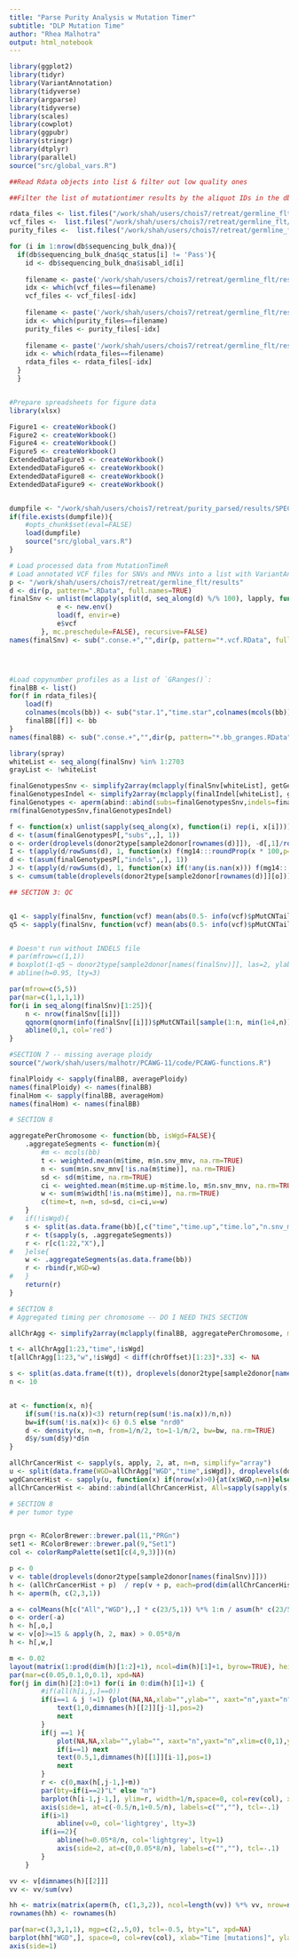 ```yaml
---
title: "Parse Purity Analysis w Mutation Timer"
subtitle: "DLP Mutation Time"
author: "Rhea Malhotra"
output: html_notebook
---
```


```r
library(ggplot2)
library(tidyr)
library(VariantAnnotation)
library(tidyverse)
library(argparse)
library(tidyverse)
library(scales)
library(cowplot)
library(ggpubr)
library(stringr)
library(dtplyr)
library(parallel)
source("src/global_vars.R")
```


```r
##Read Rdata objects into list & filter out low quality ones

##Filter the list of mutationtimer results by the aliquot IDs in the db$sequencing_bulk_dna table for which qc_status == 'Pass'

rdata_files <- list.files("/work/shah/users/chois7/retreat/germline_flt/results",pattern = ".RData",full.names = T, recursive = TRUE)
vcf_files <-  list.files("/work/shah/users/chois7/retreat/germline_flt/results",pattern = ".vcf",full.names = T, recursive = TRUE)
purity_files <-  list.files("/work/shah/users/chois7/retreat/germline_flt/results",pattern = ".purity.txt",full.names = T, recursive = TRUE)

for (i in 1:nrow(db$sequencing_bulk_dna)){
  if(db$sequencing_bulk_dna$qc_status[i] != 'Pass'){
    id <- db$sequencing_bulk_dna$isabl_id[i]
    
    filename <- paste('/work/shah/users/chois7/retreat/germline_flt/results/',id,'.vcf', sep='')
    idx <- which(vcf_files==filename)
    vcf_files <- vcf_files[-idx]
    
    filename <- paste('/work/shah/users/chois7/retreat/germline_flt/results/',id,'.purity.txt', sep='')
    idx <- which(purity_files==filename)
    purity_files <- purity_files[-idx]
    
    filename <- paste('/work/shah/users/chois7/retreat/germline_flt/results/',id,'.RData', sep='')
    idx <- which(rdata_files==filename)
    rdata_files <- rdata_files[-idx]
  }
  }



```

```r
#Prepare spreadsheets for figure data
library(xlsx)

Figure1 <- createWorkbook()
Figure2 <- createWorkbook()
Figure4 <- createWorkbook()
Figure5 <- createWorkbook()
ExtendedDataFigure3 <- createWorkbook()
ExtendedDataFigure6 <- createWorkbook()
ExtendedDataFigure8 <- createWorkbook()
ExtendedDataFigure9 <- createWorkbook()


dumpfile <- "/work/shah/users/chois7/retreat/purity_parsed/results/SPECTRUM-OV-002_S1_INFRACOLIC_OMENTUM_R1.RData"
if(file.exists(dumpfile)){
	#opts_chunk$set(eval=FALSE)
	load(dumpfile)
	source("src/global_vars.R")
}
```

```r
# Load processed data from MutationTimeR
# Load annotated VCF files for SNVs and MNVs into a list with VariantAnnotation::VCF() objects:
p <- "/work/shah/users/chois7/retreat/germline_flt/results"
d <- dir(p, pattern=".RData", full.names=TRUE)
finalSnv <- unlist(mclapply(split(d, seq_along(d) %/% 100), lapply, function(f) { # read in batches of 100
			e <- new.env()
			load(f, envir=e)
			e$vcf
		}, mc.preschedule=FALSE), recursive=FALSE)
names(finalSnv) <- sub(".conse.+","",dir(p, pattern="*.vcf.RData", full.names=FALSE))




#Load copynumber profiles as a list of `GRanges()`:
finalBB <- list()
for(f in rdata_files){
	load(f)
	colnames(mcols(bb)) <- sub("star.1","time.star",colnames(mcols(bb)) ) 
	finalBB[[f]] <- bb
}
names(finalBB) <- sub(".conse.+","",dir(p, pattern="*.bb_granges.RData", full.names=FALSE))


```

```r
library(spray)
whiteList <- seq_along(finalSnv) %in% 1:2703
grayList <- !whiteList

finalGenotypesSnv <- simplify2array(mclapply(finalSnv[whiteList], getGenotype, useNA="always"))
finalGenotypesIndel <- simplify2array(mclapply(finalIndel[whiteList], getGenotype, useNA="always"))
finalGenotypes <- aperm(abind::abind(subs=finalGenotypesSnv,indels=finalGenotypesIndel, along=5), c(1,5,2,3,4))
rm(finalGenotypesSnv,finalGenotypesIndel)

f <- function(x) unlist(sapply(seq_along(x), function(i) rep(i, x[i])))
d <- t(asum(finalGenotypesP[,"subs",,], 1))
o <- order(droplevels(donor2type[sample2donor[rownames(d)]]), -d[,1]/rowSums(d))
I <- t(apply(d/rowSums(d), 1, function(x) f(mg14:::roundProp(x * 100,p=100))))
d <- t(asum(finalGenotypesP[,"indels",,], 1))
J <- t(apply(d/rowSums(d), 1, function(x) if(!any(is.nan(x))) f(mg14:::roundProp(x * 100,p=100)) else rep(NA,100)))
s <- cumsum(table(droplevels(donor2type[sample2donor[rownames(d)]][o])))
```


```r
## SECTION 3: QC


q1 <- sapply(finalSnv, function(vcf) mean(abs(0.5- info(vcf)$pMutCNTail) > 0.495 , na.rm=TRUE))
q5 <- sapply(finalSnv, function(vcf) mean(abs(0.5- info(vcf)$pMutCNTail) > 0.475 , na.rm=TRUE))


# Doesn't run without INDELS file
# par(mfrow=c(1,1))
# boxplot(1-q5 ~ donor2type[sample2donor[names(finalSnv)]], las=2, ylab="Fraction of data inside theoretical 95% CI")
# abline(h=0.95, lty=3)

par(mfrow=c(5,5))
par(mar=c(1,1,1,1))
for(i in seq_along(finalSnv)[1:25]){
    n <- nrow(finalSnv[[i]])
    qqnorm(qnorm(info(finalSnv[[i]])$pMutCNTail[sample(1:n, min(1e4,n))]), main=paste(substr(names(finalSnv)[i],1,8), "Q5 =", signif(q5[i],2), ", Q1 =", signif(q1[i],2)), xlim=c(-5,5), ylim=c(-5,5), pch=16)
    abline(0,1, col='red')
}
```



```r
#SECTION 7 -- missing average ploidy
source("/work/shah/users/malhotr/PCAWG-11/code/PCAWG-functions.R")

finalPloidy <- sapply(finalBB, averagePloidy)
names(finalPloidy) <- names(finalBB)
finalHom <- sapply(finalBB, averageHom)
names(finalHom) <- names(finalBB)


```


```r
# SECTION 8

aggregatePerChromosome <- function(bb, isWgd=FALSE){
    .aggregateSegments <- function(m){
        #m <- mcols(bb)
        t <- weighted.mean(m$time, m$n.snv_mnv, na.rm=TRUE)
        n <- sum(m$n.snv_mnv[!is.na(m$time)], na.rm=TRUE)
        sd <- sd(m$time, na.rm=TRUE)
        ci <- weighted.mean(m$time.up-m$time.lo, m$n.snv_mnv, na.rm=TRUE)
        w <- sum(m$width[!is.na(m$time)], na.rm=TRUE)
        c(time=t, n=n, sd=sd, ci=ci,w=w)
    }
#   if(!isWgd){
    s <- split(as.data.frame(bb)[,c("time","time.up","time.lo","n.snv_mnv","width")], seqnames(bb))
    r <- t(sapply(s, .aggregateSegments))
    r <- r[c(1:22,"X"),]
#   }else{
    w <- .aggregateSegments(as.data.frame(bb))
    r <- rbind(r,WGD=w)
#   }
    return(r)
}
```

```r
# SECTION 8
# Aggregated timing per chromosome -- DO I NEED THIS SECTION

allChrAgg <- simplify2array(mclapply(finalBB, aggregatePerChromosome, mc.cores=2))

t <- allChrAgg[1:23,"time",!isWgd]
t[allChrAgg[1:23,"w",!isWgd] < diff(chrOffset)[1:23]*.33] <- NA

s <- split(as.data.frame(t(t)), droplevels(donor2type[sample2donor[names(finalSnv)]])[!isWgd])
n <- 10


at <- function(x, n){
    if(sum(!is.na(x))<3) return(rep(sum(!is.na(x))/n,n))
    bw=if(sum(!is.na(x))< 6) 0.5 else "nrd0"
    d <- density(x, n=n, from=1/n/2, to=1-1/n/2, bw=bw, na.rm=TRUE)
    d$y/sum(d$y)*d$n
}

allChrCancerHist <- sapply(s, apply, 2, at, n=n, simplify="array")
u <- split(data.frame(WGD=allChrAgg["WGD","time",isWgd]), droplevels(donor2type[sample2donor[names(finalSnv)]])[isWgd])
wgdCancerHist <- sapply(u, function(x) if(nrow(x)>0){at(x$WGD,n=n)}else{rep(0,n)}, simplify="array")
allChrCancerHist <- abind::abind(allChrCancerHist, All=sapply(sapply(s, as.matrix), at, n=n, simplify="array")/23*5, WGD=wgdCancerHist, along=2)
```
```r
# SECTION 8
# per tumor type


prgn <- RColorBrewer::brewer.pal(11,"PRGn")
set1 <- RColorBrewer::brewer.pal(9,"Set1")
col <- colorRampPalette(set1[c(4,9,3)])(n)

p <- 0
v <- table(droplevels(donor2type[sample2donor[names(finalSnv)]]))
h <- (allChrCancerHist + p)  / rep(v + p, each=prod(dim(allChrCancerHist)[1:2]))
h <- aperm(h, c(2,3,1))

a <- colMeans(h[c("All","WGD"),,] * c(23/5,1)) %*% 1:n / asum(h* c(23/5,1), c(1,3))
o <- order(-a)
h <- h[,o,]
w <- v[o]>=15 & apply(h, 2, max) > 0.05*8/n
h <- h[,w,]

m <- 0.02
layout(matrix(1:prod(dim(h)[1:2]+1), ncol=dim(h)[1]+1, byrow=TRUE), height=c(rev(apply(h, 2, max))+m, 0.15), width=c(5, rep(1,dim(h)[1])))
par(mar=c(0.05,0.1,0,0.1), xpd=NA)
for(j in dim(h)[2]:0+1) for(i in 0:dim(h)[1]+1) {
        #if(all(h[i,j,]==0)) 
        if(i==1 & j !=1) {plot(NA,NA,xlab="",ylab="", xaxt="n",yaxt="n",xlim=c(0,1),ylim=c(0,1), bty="n")
            text(1,0,dimnames(h)[[2]][j-1],pos=2)
            next
        }
        if(j ==1 ){
            plot(NA,NA,xlab="",ylab="", xaxt="n",yaxt="n",xlim=c(0,1),ylim=c(0,1), bty="n")
            if(i==1) next
            text(0.5,1,dimnames(h)[[1]][i-1],pos=1)
            next
        }
        r <- c(0,max(h[,j-1,]+m))
        par(bty=if(i==2)"L" else "n")
        barplot(h[i-1,j-1,], ylim=r, width=1/n,space=0, col=rev(col), xaxt="n", yaxt="n", xlab="",ylab="", border=NA,xpd=TRUE, yaxs="i", xaxs="i", xlim=c(-0.5/n,1+0.5/n))
        axis(side=1, at=c(-0.5/n,1+0.5/n), labels=c("",""), tcl=-.1)
        if(i>1)
            abline(v=0, col='lightgrey', lty=3)
        if(i==2){
            abline(h=0.05*8/n, col='lightgrey', lty=1)
            axis(side=2, at=c(0,0.05*8/n), labels=c("",""), tcl=-.1)
        }
    }
```
```r
vv <- v[dimnames(h)[[2]]]
vv <- vv/sum(vv)

hh <- matrix(matrix(aperm(h, c(1,3,2)), ncol=length(vv)) %*% vv, nrow=nrow(h))
rownames(hh) <- rownames(h)

par(mar=c(3,3,1,1), mgp=c(2,.5,0), tcl=-0.5, bty="L", xpd=NA)
barplot(hh["WGD",], space=0, col=rev(col), xlab="Time [mutations]", ylab="Relative frequency", width=0.1, ylim=c(0,.065), yaxs='r', border=NA)
axis(side=1)
```




